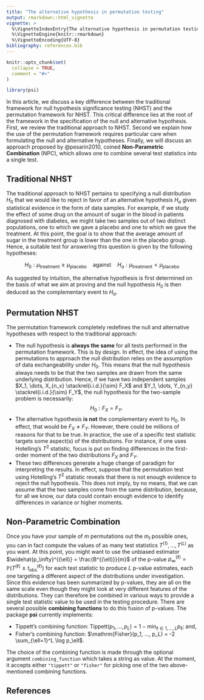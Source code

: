 ```yaml
---
title: "The alternative hypothesis in permutation testing"
output: rmarkdown::html_vignette
vignette: >
  %\VignetteIndexEntry{The alternative hypothesis in permutation testing}
  %\VignetteEngine{knitr::rmarkdown}
  %\VignetteEncoding{UTF-8}
bibliography: references.bib
---
```


```r
knitr::opts_chunk$set(
  collapse = TRUE,
  comment = "#>"
)
```

```r
library(psi)
```

In this article, we discuss a key difference between the traditional
framework for null hypothesis significance testing (NHST) and the
permutation framework for NHST. This critical difference lies at the
root of the framework in the specification of the null and alternative
hypothesis. First, we review the traditional approach to NHST. Second we
explain how the use of the permutation framework requires particular
care when formulating the null and alternative hypotheses. Finally, we
will discuss an approach proposed by @pesarin2010, coined
**Non-Parametric Combination** (NPC), which allows one to combine
several test statistics into a single test.

## Traditional NHST

The traditional approach to NHST pertains to specifying a null
distribution $H_0$ that we would like to reject in favor of an
alternative hypothesis $H_a$ given statistical evidence in the form of
data samples. For example, if we study the effect of some drug on the
amount of sugar in the blood in patients diagnosed with diabetes, we
might take two samples out of two distinct populations, one to which we
gave a placebo and one to which we gave the treatment. At this point,
the goal is to show that the average amount of sugar in the treatment
group is lower than the one in the placebo group. Hence, a suitable test
for answering this question is given by the following hypotheses:

$$
H_0: \mu_\mathrm{treatment} \ge \mu_\mathrm{placebo} \quad \mbox{against} \quad H_a: \mu_\mathrm{treatment} < \mu_\mathrm{placebo}
$$

As suggested by intuition, the alternative hypothesis is first
determined on the basis of what we aim at proving and the null
hypothesis $H_0$ is then deduced as the complementary event to $H_a$.

## Permutation NHST

The permutation framework completely redefines the null and alternative
hypotheses with respect to the traditional approach:

-   The null hypothesis is **always the same** for all tests performed
    in the permutation framework. This is by design. In effect, the idea
    of using the permutations to approach the null distribution relies
    on the assumption of data exchangeability under $H_0$. This means
    that the null hypothesis always needs to be that the two samples are
    drawn from the same underlying distribution. Hence, if we have two
    independent samples
    $X_1, \dots, X_{n_x} \stackrel{i.i.d.}{\sim} F_X$ and
    $Y_1, \dots, Y_{n_y} \stackrel{i.i.d.}{\sim} F_Y$, the null
    hypothesis for the two-sample problem is necessarily:
    $$ H_0: F_X = F_Y. $$
-   The alternative hypothesis **is not** the complementary event to
    $H_0$. In effect, that would be $F_X \neq F_Y$. However, there could
    be millions of reasons for that to be true. In practice, the use of
    a specific test statistic targets some aspect(s) of the
    distributions. For instance, if one uses Hotelling's $T^2$
    statistic, focus is put on finding differences in the first-order
    moment of the two distributions $F_X$ and $F_Y$.
-   These two differences generate a huge change of paradigm for
    interpreting the results. In effect, suppose that the permutation
    test using Hotelling's $T^2$ statistic reveals that there is not
    enough evidence to reject the null hypothesis. This does not imply,
    by no means, that we can assume that the two samples come from the
    same distribution, because, for all we know, our data could contain
    enough evidence to identify differences in variance or higher
    moments.

## Non-Parametric Combination

Once you have your sample of $m$ permutations out the $m_t$ possible
ones, you can in fact compute the values of as many test statistics
$T^{(1)}, \dots, T^{(L)}$ as you want. At this point, you might want to
use the unbiased estimator
$\widehat{p_\infty}^{(\ell)} = \frac{B^{(\ell)}}{m}$ of the p-value
$p_\infty^{(\ell)} = \mathbb{P} \left( T^{(\ell)} \ge t_\mathrm{obs}^{(\ell)} \right)$
for each test statistic to produce $L$ p-value estimates, each one
targeting a different aspect of the distributions under investigation.
Since this evidence has been summarized by p-values, they are all on the
same scale even though they might look at very different features of the
distributions. They can therefore be combined in various ways to provide
a single test statistic value to be used in the testing procedure. There
are several possible **combining functions** to do this fusion of
p-values. The package **psi** currently implements:

-   Tippett's combining function:
    $\mathrm{Tippett}(p_1, …, p_L) = 1 - \min_{\ell \in 1, \dots, L} p_\ell$;
    and,
-   Fisher's combining function:
    $\mathrm{Fisher}(p_1, …, p_L) = -2 \sum_{\ell=1}^L \log p_\ell$.

The choice of the combining function is made through the optional
argument `combining_function` which takes a string as value. At the
moment, it accepts either `"tippett"` or `"fisher"` for picking one of
the two above-mentioned combining functions.

## References
